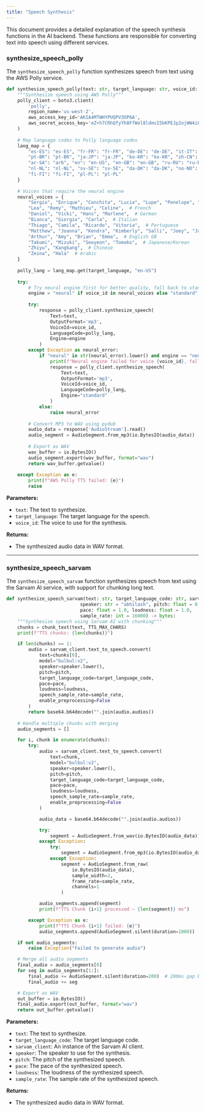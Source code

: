 ```yaml
---
title: "Speech Synthesis"
---
```


This document provides a detailed explanation of the speech synthesis functions in the AI backend. These functions are responsible for converting text into speech using different services.

### synthesize_speech_polly

The `synthesize_speech_polly` function synthesizes speech from text using the AWS Polly service.

```python
def synthesize_speech_polly(text: str, target_language: str, voice_id: str) -> bytes:
    """Synthesize speech using AWS Polly"""
    polly_client = boto3.client(
        'polly',
        region_name='us-west-2',
        aws_access_key_id='AKIA4MTWHYPUQPV3OP6A',
        aws_secret_access_key='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'
    )
    
    # Map language codes to Polly language codes
    lang_map = {
        "es-ES": "es-ES", "fr-FR": "fr-FR", "de-DE": "de-DE", "it-IT": "it-IT",
        "pt-BR": "pt-BR", "ja-JP": "ja-JP", "ko-KR": "ko-KR", "zh-CN": "cmn-CN",
        "ar-SA": "arb", "en": "en-US", "en-GB": "en-GB", "ru-RU": "ru-RU",
        "nl-NL": "nl-NL", "sv-SE": "sv-SE", "da-DK": "da-DK", "no-NO": "nb-NO",
        "fi-FI": "fi-FI", "pl-PL": "pl-PL"
    }
    
    # Voices that require the neural engine
    neural_voices = {
        "Sergio", "Enrique", "Conchita", "Lucia", "Lupe", "Penelope", "Miguel",  # Spanish
        "Lea", "Remy", "Mathieu", "Celine",  # French
        "Daniel", "Vicki", "Hans", "Marlene",  # German
        "Bianca", "Giorgio", "Carla",  # Italian
        "Thiago", "Camila", "Ricardo", "Vitoria",  # Portuguese
        "Matthew", "Joanna", "Kendra", "Kimberly", "Salli", "Joey", "Justin", "Ivy",  # English US
        "Arthur", "Amy", "Brian", "Emma",  # English GB
        "Takumi", "Mizuki", "Seoyeon", "Tomoko",  # Japanese/Korean
        "Zhiyu", "Kangkang",  # Chinese
        "Zeina", "Hala"  # Arabic
    }
    
    polly_lang = lang_map.get(target_language, "en-US")
    
    try:
        # Try neural engine first for better quality, fall back to standard if it fails
        engine = "neural" if voice_id in neural_voices else "standard"
        
        try:
            response = polly_client.synthesize_speech(
                Text=text,
                OutputFormat='mp3',
                VoiceId=voice_id,
                LanguageCode=polly_lang,
                Engine=engine
            )
        except Exception as neural_error:
            if "neural" in str(neural_error).lower() and engine == "neural":
                print(f"Neural engine failed for voice {voice_id}, falling back to standard engine")
                response = polly_client.synthesize_speech(
                    Text=text,
                    OutputFormat='mp3',
                    VoiceId=voice_id,
                    LanguageCode=polly_lang,
                    Engine="standard"
                )
            else:
                raise neural_error
        
        # Convert MP3 to WAV using pydub
        audio_data = response['AudioStream'].read()
        audio_segment = AudioSegment.from_mp3(io.BytesIO(audio_data))
        
        # Export as WAV
        wav_buffer = io.BytesIO()
        audio_segment.export(wav_buffer, format="wav")
        return wav_buffer.getvalue()
        
    except Exception as e:
        print(f"AWS Polly TTS failed: {e}")
        raise
```

**Parameters:**
- `text`: The text to synthesize.
- `target_language`: The target language for the speech.
- `voice_id`: The voice to use for the synthesis.

**Returns:**
- The synthesized audio data in WAV format.

---

### synthesize_speech_sarvam

The `synthesize_speech_sarvam` function synthesizes speech from text using the Sarvam AI service, with support for chunking long text.

```python
def synthesize_speech_sarvam(text: str, target_language_code: str, sarvam_client, 
                           speaker: str = "abhilash", pitch: float = 0.0, 
                           pace: float = 1.0, loudness: float = 1.0, 
                           sample_rate: int = 16000) -> bytes:
    """Synthesize speech using Sarvam AI with chunking"""
    chunks = chunk_text(text, TTS_MAX_CHARS)
    print(f"TTS chunks: {len(chunks)}")

    if len(chunks) == 1:
        audio = sarvam_client.text_to_speech.convert(
            text=chunks[0],
            model="bulbul:v2",
            speaker=speaker.lower(),
            pitch=pitch,
            target_language_code=target_language_code,
            pace=pace,
            loudness=loudness,
            speech_sample_rate=sample_rate,
            enable_preprocessing=False
        )
        return base64.b64decode("".join(audio.audios))
    
    # Handle multiple chunks with merging
    audio_segments = []

    for i, chunk in enumerate(chunks):
        try:
            audio = sarvam_client.text_to_speech.convert(
                text=chunk,
                model="bulbul:v2",
                speaker=speaker.lower(),
                pitch=pitch,
                target_language_code=target_language_code,
                pace=pace,
                loudness=loudness,
                speech_sample_rate=sample_rate,
                enable_preprocessing=False
            )

            audio_data = base64.b64decode("".join(audio.audios))

            try:
                segment = AudioSegment.from_wav(io.BytesIO(audio_data))
            except Exception:
                try:
                    segment = AudioSegment.from_mp3(io.BytesIO(audio_data))
                except Exception:
                    segment = AudioSegment.from_raw(
                        io.BytesIO(audio_data),
                        sample_width=2,
                        frame_rate=sample_rate,
                        channels=1
                    )

            audio_segments.append(segment)
            print(f"TTS Chunk {i+1} processed — {len(segment)} ms")

        except Exception as e:
            print(f"TTS Chunk {i+1} failed: {e}")
            audio_segments.append(AudioSegment.silent(duration=1000))

    if not audio_segments:
        raise Exception("Failed to generate audio")

    # Merge all audio segments
    final_audio = audio_segments[0]
    for seg in audio_segments[1:]:
        final_audio += AudioSegment.silent(duration=200)  # 200ms gap between chunks
        final_audio += seg

    # Export as WAV
    out_buffer = io.BytesIO()
    final_audio.export(out_buffer, format="wav")
    return out_buffer.getvalue()
```

**Parameters:**
- `text`: The text to synthesize.
- `target_language_code`: The target language code.
- `sarvam_client`: An instance of the Sarvam AI client.
- `speaker`: The speaker to use for the synthesis.
- `pitch`: The pitch of the synthesized speech.
- `pace`: The pace of the synthesized speech.
- `loudness`: The loudness of the synthesized speech.
- `sample_rate`: The sample rate of the synthesized speech.

**Returns:**
- The synthesized audio data in WAV format.
